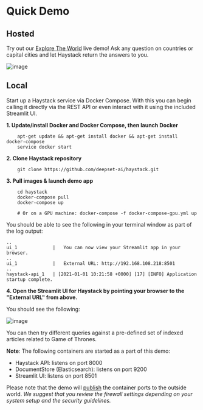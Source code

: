 # Quick Demo

## Hosted

Try out our [Explore The World](https://haystack-demo.deepset.ai/) live demo!
Ask any question on countries or capital cities and let Haystack return the answers to you.

![image](https://raw.githubusercontent.com/deepset-ai/haystack-website/source/public/img/haystack-demo-short.gif)

## Local

Start up a Haystack service via Docker Compose.
With this you can begin calling it directly via the REST API or even interact with it using the included Streamlit UI.

**1. Update/install Docker and Docker Compose, then launch Docker**

```
    apt-get update && apt-get install docker && apt-get install docker-compose
    service docker start
```

**2. Clone Haystack repository**

```
    git clone https://github.com/deepset-ai/haystack.git
```

**3. Pull images & launch demo app**

```
    cd haystack
    docker-compose pull
    docker-compose up

    # Or on a GPU machine: docker-compose -f docker-compose-gpu.yml up
```

You should be able to see the following in your terminal window as part of the log output:

```
..
ui_1             |   You can now view your Streamlit app in your browser.
..
ui_1             |   External URL: http://192.168.108.218:8501
..
haystack-api_1   | [2021-01-01 10:21:58 +0000] [17] [INFO] Application startup complete.
```

**4. Open the Streamlit UI for Haystack by pointing your browser to the "External URL" from above.**

You should see the following:

![image](https://raw.githubusercontent.com/deepset-ai/haystack/master/docs/_src/img/streamlit_ui_screenshot.png)

You can then try different queries against a pre-defined set of indexed articles related to Game of Thrones.

**Note**: The following containers are started as a part of this demo:

* Haystack API: listens on port 8000
* DocumentStore (Elasticsearch): listens on port 9200
* Streamlit UI: listens on port 8501

Please note that the demo will [publish](https://docs.docker.com/config/containers/container-networking/) the container ports to the outside world. *We suggest that you review the firewall settings depending on your system setup and the security guidelines.*